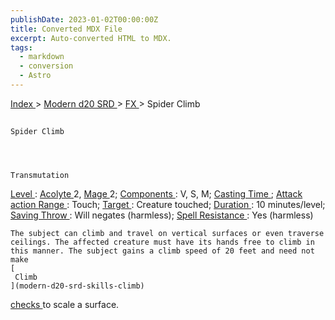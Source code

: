 ```yaml
---
publishDate: 2023-01-02T00:00:00Z
title: Converted MDX File
excerpt: Auto-converted HTML to MDX.
tags:
  - markdown
  - conversion
  - Astro
---
```


[
Index
](-index) >
[
Modern d20 SRD
](modern-d20-srd-index) >
[
FX
](modern-d20-srd-fx-index) > Spider Climb

##

    Spider Climb




    Transmutation

[
Level
](modern-d20-srd-fx-level)
:
[
Acolyte
](modern-d20-srd-classes-advanced-acolyte)
2,
[
Mage
](modern-d20-srd-classes-advanced-mage)
2;
[
Components
](modern-d20-srd-fx-components)
: V, S, M;
[
Casting Time
](modern-d20-srd-fx-casting-time)
;
[
Attack action
](modern-d20-srd-combat-attack-actions)
[
Range
](modern-d20-srd-fx-range)
: Touch;
[
Target
](modern-d20-srd-fx-target)
: Creature touched;
[
Duration
](modern-d20-srd-fx-duration)
: 10 minutes/level;
[
Saving Throw
](modern-d20-srd-basics-saving-throws)
: Will negates (harmless);
[
Spell Resistance
](modern-d20-srd-special-abilities-spell-resistance)
: Yes (harmless)

    The subject can climb and travel on vertical surfaces or even traverse ceilings. The affected creature must have its hands free to climb in this manner. The subject gains a climb speed of 20 feet and need not make
    [
     Climb
    ](modern-d20-srd-skills-climb)

[
checks
](modern-d20-srd-skills-skill-basics-php#skill-check-index)
to scale a surface.
